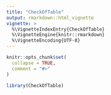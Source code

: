 ```yaml
---
title: "CheckOfTable"
output: rmarkdown::html_vignette
vignette: >
  %\VignetteIndexEntry{CheckOfTable}
  %\VignetteEngine{knitr::rmarkdown}
  %\VignetteEncoding{UTF-8}
---
```


```r
knitr::opts_chunk$set(
  collapse = TRUE,
  comment = "#>"
)
```

```r
library(CheckOfTable)
```
